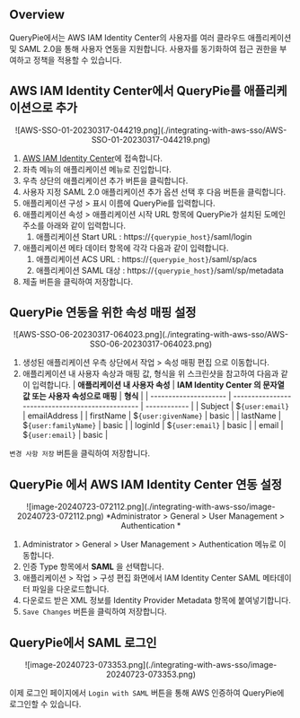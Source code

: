 ## Overview

QueryPie에서는 AWS IAM Identity Center의 사용자를 여러 클라우드 애플리케이션 및 SAML 2.0을 통해 사용자 연동을 지원합니다. 사용자를 동기화하여 접근 권한을 부여하고 정책을 적용할 수 있습니다.

## AWS IAM Identity Center에서 QueryPie를 애플리케이션으로 추가

<p align="center">
![AWS-SSO-01-20230317-044219.png](./integrating-with-aws-sso/AWS-SSO-01-20230317-044219.png)
</p>

1. [AWS IAM Identity Center](https://ap-northeast-2.console.aws.amazon.com/singlesignon/applications/home)에 접속합니다.
2. 좌측 메뉴의 애플리케이션 메뉴로 진입합니다.
3. 우측 상단의 애플리케이션 추가 버튼을 클릭합니다.
4. 사용자 지정 SAML 2.0 애플리케이션 추가 옵션 선택 후 다음 버튼을 클릭합니다.
5. 애플리케이션 구성 &gt; 표시 이름에 QueryPie를 입력합니다.
6. 애플리케이션 속성 &gt; 애플리케이션 시작 URL 항목에 QueryPie가 설치된 도메인 주소를 아래와 같이 입력합니다.
    1. 애플리케이션 Start URL : https://`{querypie_host}`/saml/login
7. 애플리케이션 메타 데이터 항목에 각각 다음과 같이 입력합니다. 
    1. 애플리케이션 ACS URL : https://`{querypie_host}`/saml/sp/acs
    2. 애플리케이션 SAML 대상 : https://`{querypie_host}`/saml/sp/metadata
8. 제출 버튼을 클릭하여 저장합니다.


## QueryPie 연동을 위한 속성 매핑 설정

<p align="center">
![AWS-SSO-06-20230317-064023.png](./integrating-with-aws-sso/AWS-SSO-06-20230317-064023.png)
</p>

1. 생성된 애플리케이션 우측 상단에서 작업 &gt; 속성 매핑 편집 으로 이동합니다.
2. 애플리케이션 내 사용자 속상과 매핑 값, 형식을 위 스크린샷을 참고하여 다음과 같이 입력합니다.
|  **애플리케이션 내 사용자 속성**  |  **IAM Identity Center 의 문자열 값 또는 사용자 속성으로 매핑**  |  **형식**      |
| --------------------- | ------------------------------------------------ | ------------ |
| Subject               | $`{user:email}`                                  | emailAddress |
| firstName             | $`{user:givenName}`                              | basic        |
| lastName              | $`{user:familyName}`                             | basic        |
| loginId               | $`{user:email}`                                  | basic        |
| email                 | $`{user:email}`                                  | basic        |

`변경 사항 저장` 버튼을 클릭하여 저장합니다.

## QueryPie 에서 AWS IAM Identity Center 연동 설정

<p align="center">
![image-20240723-072112.png](./integrating-with-aws-sso/image-20240723-072112.png)
*Administrator &gt; General &gt; User Management &gt; Authentication *
</p>

1. Administrator &gt; General &gt; User Management &gt; Authentication 메뉴로 이동합니다.
2. 인증 Type 항목에서  **SAML** 을 선택합니다.
3. 애플리케이션 &gt; 작업 &gt; 구성 편집 화면에서 IAM Identity Center SAML 메타데이터 파일을 다운로드합니다.
4. 다운로드 받은 XML 정보를 Identity Provider Metadata 항목에 붙여넣기합니다.
5. `Save Changes` 버튼을 클릭하여 저장합니다.

## QueryPie에서 SAML 로그인

<p align="center">
![image-20240723-073353.png](./integrating-with-aws-sso/image-20240723-073353.png)
</p>

이제 로그인 페이지에서 `Login with SAML` 버튼을 통해 AWS 인증하여 QueryPie에 로그인할 수 있습니다.



